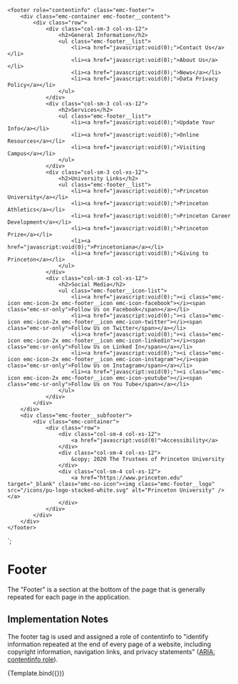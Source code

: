 
<Meta title="Components/Footer" component="Footer" />

    <footer role="contentinfo" class="emc-footer">
        <div class="emc-container emc-footer__content">
            <div class="row">
                <div class="col-sm-3 col-xs-12">
                    <h2>General Information</h2>
                    <ul class="emc-footer__list">
                        <li><a href="javascript:void(0);">Contact Us</a></li>
                        <li><a href="javascript:void(0);">About Us</a></li>
                        <li><a href="javascript:void(0);">News</a></li>
                        <li><a href="javascript:void(0);">Data Privacy Policy</a></li>
                    </ul>
                </div>
                <div class="col-sm-3 col-xs-12">
                    <h2>Services</h2>
                    <ul class="emc-footer__list">
                        <li><a href="javascript:void(0);">Update Your Info</a></li>
                        <li><a href="javascript:void(0);">Online Resources</a></li>
                        <li><a href="javascript:void(0);">Visiting Campus</a></li>
                    </ul>
                </div>
                <div class="col-sm-3 col-xs-12">
                    <h2>University Links</h2>
                    <ul class="emc-footer__list">
                        <li><a href="javascript:void(0);">Princeton University</a></li>
                        <li><a href="javascript:void(0);">Princeton Athletics</a></li>
                        <li><a href="javascript:void(0);">Princeton Career Development</a></li>
                        <li><a href="javascript:void(0);">Princeton Prize</a></li>
                        <li><a href="javascript:void(0);">Princetoniana</a></li>
                        <li><a href="javascript:void(0);">Giving to Princeton</a></li>
                    </ul>
                </div>
                <div class="col-sm-3 col-xs-12">
                    <h2>Social Media</h2>
                    <ul class="emc-footer__icon-list">
                        <li><a href="javascript:void(0);"><i class="emc-icon emc-icon-2x emc-footer__icon emc-icon-facebook"></i><span class="emc-sr-only">Follow Us on Facebook</span></a></li>
                        <li><a href="javascript:void(0);"><i class="emc-icon emc-icon-2x emc-footer__icon emc-icon-twitter"></i><span class="emc-sr-only">Follow Us on Twitter</span></a></li>
                        <li><a href="javascript:void(0);"><i class="emc-icon emc-icon-2x emc-footer__icon emc-icon-linkedin"></i><span class="emc-sr-only">Follow Us on Linked In</span></a></li>
                        <li><a href="javascript:void(0);"><i class="emc-icon emc-icon-2x emc-footer__icon emc-icon-instagram"></i><span class="emc-sr-only">Follow Us on Instagram</span></a></li>
                        <li><a href="javascript:void(0);"><i class="emc-icon emc-icon-2x emc-footer__icon emc-icon-youtube"></i><span class="emc-sr-only">Follow Us on You Tube</span></a></li>
                    </ul>
                </div>
            </div>
        </div>
        <div class="emc-footer__subfooter">
            <div class="emc-container">
                <div class="row">
                    <div class="col-sm-4 col-xs-12">
                        <a href="javascript:void(0)">Accessibility</a>
                    </div>
                    <div class="col-sm-4 col-xs-12">
                        &copy; 2020 The Trustees of Princeton University
                    </div>
                    <div class="col-sm-4 col-xs-12">
                        <a href="https://www.princeton.edu" target="_blank" class="emc-no-icon"><img class="emc-footer__logo" src="/icons/pu-logo-stacked-white.svg" alt="Princeton University" /></a>
                    </div>
                </div>
            </div>
        </div>
    </footer>
`;

# Footer

The "Footer" is a section at the bottom of the page that is generally repeated for each page in the application.

## Implementation Notes

The footer tag is used and assigned a role of contentinfo to "identify information repeated at the end of every page
of a website, including copyright information, navigation links, and privacy statements" (<a href="https://developer.mozilla.org/en-US/docs/Web/Accessibility/ARIA/Roles/Contentinfo_role">ARIA: contentinfo role</a>).

<Canvas>
    <Story name="Basic" args={{}}>
      {Template.bind({})}
    </Story>
</Canvas>


